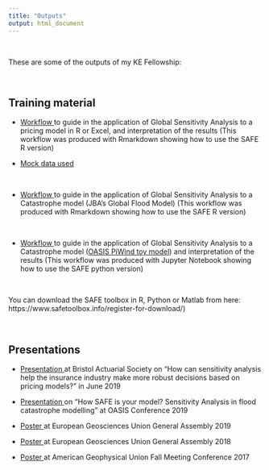 ```yaml
---
title: "Outputs"
output: html_document
---
```


<br> 

These are some of the outputs of my KE Fellowship:

<br> 


## Training material

 - <a href="workflow_GSA_actuarial_example.html#" class="download" title="Download pdf Rmarkdown"> Workflow </a> to guide in the application of Global Sensitivity Analysis to a pricing model in R or Excel, and interpretation of the results (This workflow was produced with Rmarkdown showing how to use the SAFE R version)
 
 - <a href="Results_anonym_500samples.csv#" class="download" title="Download excel data"> Mock data used
 
 <br>

 - <a href="workflow_GSA_CAT_Model_JBA.html#" class="download" title="Download html GSA JBA"> Workflow </a> to guide in the application of Global Sensitivity Analysis to a Catastrophe model (JBA's Global Flood Model) (This workflow was produced with Rmarkdown showing how to use the SAFE R version)
 
<br>

  - <a href="GSA_SAFE_OASIS_PiWind.html#" class="download" title="Download html GSA PiWind"> Workflow </a> to guide in the application of Global Sensitivity Analysis to a Catastrophe model ([OASIS PiWind toy model](https://github.com/OasisLMF/OasisPiWind)) and interpretation of the results (This workflow was produced with Jupyter Notebook showing how to use the SAFE python version)

<br>

You can download the SAFE toolbox in R, Python or Matlab from here: https://www.safetoolbox.info/register-for-download/)

<br>

 
## Presentations

 - <a href="VNoacco_GSA_pricing.pdf#" class="download" title="GSA_pricing"> Presentation </a> at Bristol Actuarial Society on "How can sensitivity analysis help the insurance industry make more robust decisions based on pricing models?" in June 2019
 
 - <a href="GSA_SAFE_presentation_OASIS_VNoacco.pdf#" class="download" title="GSA_JBA_flood"> Presentation </a> on "How SAFE is your model? Sensitivity Analysis in flood catastrophe modelling" at OASIS Conference 2019
 
 - <a href="Poster_VNoacco_EGU_2019.pdf#" class="download" title="Download EGU poster as PDF"> Poster </a> at European Geosciences  Union General Assembly 2019
  
 - <a href="Poster_VNoacco_EGU_2018.pdf#" class="download" title="Download EGU poster as PDF"> Poster </a>	 at European Geosciences Union General Assembly 2018
  
 - <a href="Poster_AGU2017_VNOACCO_07_12_2017_final.pdf#" class="download" title="Download AGU poster as PDF"> Poster </a>	at American Geophysical Union Fall Meeting Conference 2017

<br>



